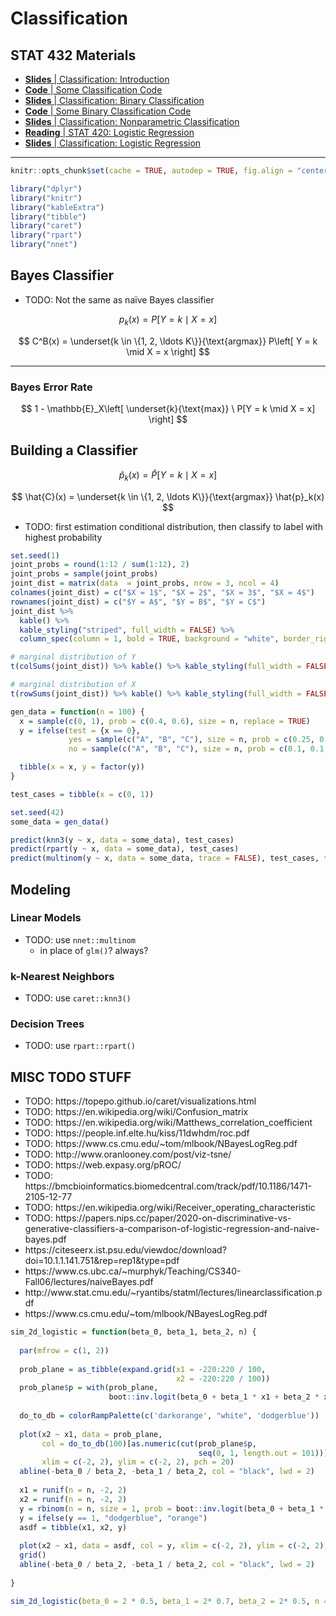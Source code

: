 # Classification

## STAT 432 Materials

- [**Slides** | Classification: Introduction](https://fall-2019.stat432.org/slides/classification.pdf)
- [**Code** | Some Classification Code](https://fall-2019.stat432.org/misc/some-class-code-for-class.R)
- [**Slides** | Classification: Binary Classification](https://fall-2019.stat432.org/slides/binary-classification.pdf)
- [**Code** | Some Binary Classification Code](https://fall-2019.stat432.org/misc/some-binary-class-code-for-class.R)
- [**Slides** | Classification: Nonparametric Classification](https://fall-2019.stat432.org/slides/nonparametric-classification.pdf)
- [**Reading** | STAT 420: Logistic Regression](https://daviddalpiaz.github.io/appliedstats/logistic-regression.html)
- [**Slides** | Classification: Logistic Regression](https://fall-2019.stat432.org/slides/logistic-regression.pdf)

***

```r
knitr::opts_chunk$set(cache = TRUE, autodep = TRUE, fig.align = "center")
```

```r
library("dplyr")
library("knitr")
library("kableExtra")
library("tibble")
library("caret")
library("rpart")
library("nnet")
```

## Bayes Classifier

- TODO: Not the same as naïve Bayes classifier

$$
p_k(x) = P\left[ Y = k \mid X = x \right]
$$

$$
C^B(x) = \underset{k \in \{1, 2, \ldots K\}}{\text{argmax}} P\left[ Y = k \mid X = x \right]
$$

***

### Bayes Error Rate

$$
1 - \mathbb{E}_X\left[ \underset{k}{\text{max}} \ P[Y = k \mid X = x] \right]
$$



## Building a Classifier

$$
\hat{p}_k(x) = \hat{P}\left[ Y = k \mid X = x \right]
$$

$$
\hat{C}(x) = \underset{k \in \{1, 2, \ldots K\}}{\text{argmax}} \hat{p}_k(x)
$$

- TODO: first estimation conditional distribution, then classify to label with highest probability

```r
set.seed(1)
joint_probs = round(1:12 / sum(1:12), 2)
joint_probs = sample(joint_probs)
joint_dist = matrix(data  = joint_probs, nrow = 3, ncol = 4)
colnames(joint_dist) = c("$X = 1$", "$X = 2$", "$X = 3$", "$X = 4$")
rownames(joint_dist) = c("$Y = A$", "$Y = B$", "$Y = C$")
joint_dist %>% 
  kable() %>% 
  kable_styling("striped", full_width = FALSE) %>% 
  column_spec(column = 1, bold = TRUE, background = "white", border_right = TRUE)
```

```r
# marginal distribution of Y
t(colSums(joint_dist)) %>% kable() %>% kable_styling(full_width = FALSE)

# marginal distribution of X
t(rowSums(joint_dist)) %>% kable() %>% kable_styling(full_width = FALSE)
```

```r
gen_data = function(n = 100) {
  x = sample(c(0, 1), prob = c(0.4, 0.6), size = n, replace = TRUE)
  y = ifelse(test = {x == 0},
             yes = sample(c("A", "B", "C"), size = n, prob = c(0.25, 0.50, 0.25), replace = TRUE),
             no = sample(c("A", "B", "C"), size = n, prob = c(0.1, 0.1, 0.4) / 0.6, replace = TRUE))

  tibble(x = x, y = factor(y))
}

test_cases = tibble(x = c(0, 1))

set.seed(42)
some_data = gen_data()

predict(knn3(y ~ x, data = some_data), test_cases)
predict(rpart(y ~ x, data = some_data), test_cases)
predict(multinom(y ~ x, data = some_data, trace = FALSE), test_cases, type = "prob")
```

## Modeling

### Linear Models

- TODO: use `nnet::multinom`
    - in place of `glm()`? always?

### k-Nearest Neighbors

- TODO: use `caret::knn3()`

### Decision Trees

- TODO: use `rpart::rpart()`











## MISC TODO STUFF

- TODO: https://topepo.github.io/caret/visualizations.html
- TODO: https://en.wikipedia.org/wiki/Confusion_matrix
- TODO: https://en.wikipedia.org/wiki/Matthews_correlation_coefficient
- TODO: https://people.inf.elte.hu/kiss/11dwhdm/roc.pdf
- TODO: https://www.cs.cmu.edu/~tom/mlbook/NBayesLogReg.pdf
- TODO: http://www.oranlooney.com/post/viz-tsne/
- TODO: https://web.expasy.org/pROC/
- TODO: https://bmcbioinformatics.biomedcentral.com/track/pdf/10.1186/1471-2105-12-77
- TODO: https://en.wikipedia.org/wiki/Receiver_operating_characteristic
- TODO: https://papers.nips.cc/paper/2020-on-discriminative-vs-generative-classifiers-a-comparison-of-logistic-regression-and-naive-bayes.pdf
- https://citeseerx.ist.psu.edu/viewdoc/download?doi=10.1.1.141.751&rep=rep1&type=pdf
- https://www.cs.ubc.ca/~murphyk/Teaching/CS340-Fall06/lectures/naiveBayes.pdf
- http://www.stat.cmu.edu/~ryantibs/statml/lectures/linearclassification.pdf
- https://www.cs.cmu.edu/~tom/mlbook/NBayesLogReg.pdf




```r
sim_2d_logistic = function(beta_0, beta_1, beta_2, n) {
  
  par(mfrow = c(1, 2))
  
  prob_plane = as_tibble(expand.grid(x1 = -220:220 / 100, 
                                     x2 = -220:220 / 100))
  prob_plane$p = with(prob_plane, 
                      boot::inv.logit(beta_0 + beta_1 * x1 + beta_2 * x2))
  
  do_to_db = colorRampPalette(c('darkorange', "white", 'dodgerblue'))
  
  plot(x2 ~ x1, data = prob_plane, 
       col = do_to_db(100)[as.numeric(cut(prob_plane$p, 
                                          seq(0, 1, length.out = 101)))],
       xlim = c(-2, 2), ylim = c(-2, 2), pch = 20)
  abline(-beta_0 / beta_2, -beta_1 / beta_2, col = "black", lwd = 2)
  
  x1 = runif(n = n, -2, 2)
  x2 = runif(n = n, -2, 2)
  y = rbinom(n = n, size = 1, prob = boot::inv.logit(beta_0 + beta_1 * x1 + beta_2 * x2))
  y = ifelse(y == 1, "dodgerblue", "orange")
  asdf = tibble(x1, x2, y)
  
  plot(x2 ~ x1, data = asdf, col = y, xlim = c(-2, 2), ylim = c(-2, 2), pch = 20)
  grid()
  abline(-beta_0 / beta_2, -beta_1 / beta_2, col = "black", lwd = 2)
  
}

sim_2d_logistic(beta_0 = 2 * 0.5, beta_1 = 2* 0.7, beta_2 = 2* 0.5, n = 100)
```
